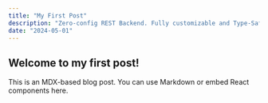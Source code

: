 ```yaml
---
title: "My First Post"
description: "Zero-config REST Backend. Fully customizable and Type-Safe."
date: "2024-05-01"
---
```


## Welcome to my first post!

This is an MDX-based blog post. You can use Markdown or embed React components here.
